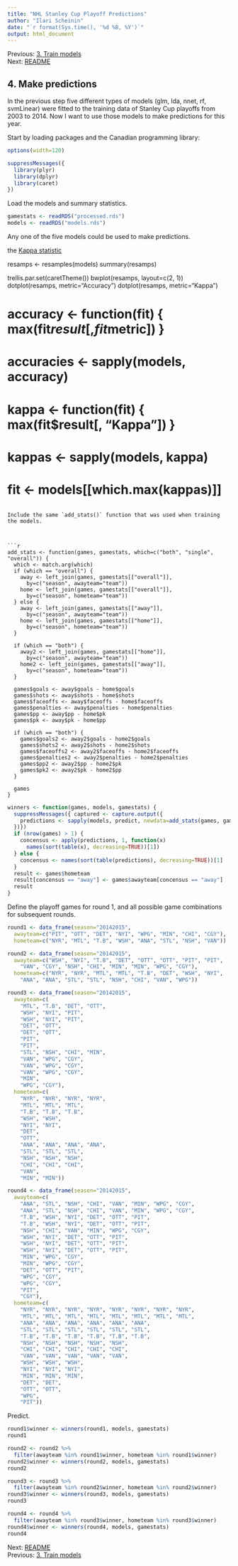```yaml
---
title: "NHL Stanley Cup Playoff Predictions"
author: "Ilari Scheinin"
date: "`r format(Sys.time(), '%d %B, %Y')`"
output: html_document
---
```


Previous: [3. Train models](model.html)  
Next: [README](https://github.com/ilarischeinin/stanley)

4. Make predictions
-------------------

In the previous step five different types of models (glm, lda, nnet, rf,
svmLinear) were fitted to the training data of Stanley Cup playoffs from 2003
to 2014. Now I want to use those models to make predictions for this year.

Start by loading packages and the Canadian programming library:

```r
options(width=120)
```

```r
suppressMessages({
  library(plyr)
  library(dplyr)
  library(caret)
})
```

Load the models and summary statistics.

```r
gamestats <- readRDS("processed.rds")
models <- readRDS("models.rds")
```

Any one of the five models could be used to make predictions. 

the [Kappa statistic](https://en.wikipedia.org/wiki/Cohen%27s_kappa)

resamps <- resamples(models)
summary(resamps)

trellis.par.set(caretTheme())
bwplot(resamps, layout=c(2, 1))
dotplot(resamps, metric="Accuracy")
dotplot(resamps, metric="Kappa")


# accuracy <- function(fit) { max(fit$result[, fit$metric]) }
# accuracies <- sapply(models, accuracy)
#
# kappa <- function(fit) { max(fit$result[, "Kappa"]) }
# kappas <- sapply(models, kappa)
#
# fit <- models[[which.max(kappas)]]
```

Include the same `add_stats()` function that was used when training the models.



```r
add_stats <- function(games, gamestats, which=c("both", "single", "overall")) {
  which <- match.arg(which)
  if (which == "overall") {
    away <- left_join(games, gamestats[["overall"]],
      by=c("season", awayteam="team"))
    home <- left_join(games, gamestats[["overall"]],
      by=c("season", hometeam="team"))
  } else {
    away <- left_join(games, gamestats[["away"]],
      by=c("season", awayteam="team"))
    home <- left_join(games, gamestats[["home"]],
      by=c("season", hometeam="team"))
  }

  if (which == "both") {
    away2 <- left_join(games, gamestats[["home"]],
      by=c("season", awayteam="team"))
    home2 <- left_join(games, gamestats[["away"]],
      by=c("season", hometeam="team"))
  }

  games$goals <- away$goals - home$goals
  games$shots <- away$shots - home$shots
  games$faceoffs <- away$faceoffs - home$faceoffs
  games$penalties <- away$penalties - home$penalties
  games$pp <- away$pp - home$pk
  games$pk <- away$pk - home$pp

  if (which == "both") {
    games$goals2 <- away2$goals - home2$goals
    games$shots2 <- away2$shots - home2$shots
    games$faceoffs2 <- away2$faceoffs - home2$faceoffs
    games$penalties2 <- away2$penalties - home2$penalties
    games$pp2 <- away2$pp - home2$pk
    games$pk2 <- away2$pk - home2$pp
  }

  games
}
```

```r

winners <- function(games, models, gamestats) {
  suppressMessages({ captured <- capture.output({
    predictions <- sapply(models, predict, newdata=add_stats(games, gamestats))
  })})
  if (nrow(games) > 1) {
    concensus <- apply(predictions, 1, function(x)
      names(sort(table(x), decreasing=TRUE))[1])
  } else {
    concensus <- names(sort(table(predictions), decreasing=TRUE))[1]
  }
  result <- games$hometeam
  result[concensus == "away"] <- games$awayteam[concensus == "away"]
  result
}
```

Define the playoff games for round 1, and all possible game combinations for
subsequent rounds.

```r
round1 <- data_frame(season="20142015",
  awayteam=c("PIT", "OTT", "DET", "NYI", "WPG", "MIN", "CHI", "CGY"),
  hometeam=c("NYR", "MTL", "T.B", "WSH", "ANA", "STL", "NSH", "VAN"))

round2 <- data_frame(season="20142015",
  awayteam=c("WSH", "NYI", "T.B", "DET", "OTT", "OTT", "PIT", "PIT",
    "VAN", "CGY", "NSH", "CHI", "MIN", "MIN", "WPG", "CGY"),
  hometeam=c("NYR", "NYR", "MTL", "MTL", "T.B", "DET", "WSH", "NYI",
    "ANA", "ANA", "STL", "STL", "NSH", "CHI", "VAN", "WPG"))

round3 <- data_frame(season="20142015",
  awayteam=c(
    "MTL", "T.B", "DET", "OTT",
    "WSH", "NYI", "PIT",
    "WSH", "NYI", "PIT",
    "DET", "OTT",
    "DET", "OTT",
    "PIT",
    "PIT",
    "STL", "NSH", "CHI", "MIN",
    "VAN", "WPG", "CGY",
    "VAN", "WPG", "CGY",
    "VAN", "WPG", "CGY",
    "MIN",
    "WPG", "CGY"),
  hometeam=c(
    "NYR", "NYR", "NYR", "NYR",
    "MTL", "MTL", "MTL",
    "T.B", "T.B", "T.B",
    "WSH", "WSH",
    "NYI", "NYI",
    "DET",
    "OTT",
    "ANA", "ANA", "ANA", "ANA",
    "STL", "STL", "STL",
    "NSH", "NSH", "NSH",
    "CHI", "CHI", "CHI",
    "VAN",
    "MIN", "MIN"))

round4 <- data_frame(season="20142015",
  awayteam=c(
    "ANA", "STL", "NSH", "CHI", "VAN", "MIN", "WPG", "CGY",
    "ANA", "STL", "NSH", "CHI", "VAN", "MIN", "WPG", "CGY",
    "T.B", "WSH", "NYI", "DET", "OTT", "PIT",
    "T.B", "WSH", "NYI", "DET", "OTT", "PIT",
    "NSH", "CHI", "VAN", "MIN", "WPG", "CGY",
    "WSH", "NYI", "DET", "OTT", "PIT",
    "WSH", "NYI", "DET", "OTT", "PIT",
    "WSH", "NYI", "DET", "OTT", "PIT",
    "MIN", "WPG", "CGY",
    "MIN", "WPG", "CGY",
    "DET", "OTT", "PIT",
    "WPG", "CGY",
    "WPG", "CGY",
    "PIT",
    "CGY"),
  hometeam=c(
    "NYR", "NYR", "NYR", "NYR", "NYR", "NYR", "NYR", "NYR",
    "MTL", "MTL", "MTL", "MTL", "MTL", "MTL", "MTL", "MTL",
    "ANA", "ANA", "ANA", "ANA", "ANA", "ANA",
    "STL", "STL", "STL", "STL", "STL", "STL",
    "T.B", "T.B", "T.B", "T.B", "T.B", "T.B",
    "NSH", "NSH", "NSH", "NSH", "NSH",
    "CHI", "CHI", "CHI", "CHI", "CHI",
    "VAN", "VAN", "VAN", "VAN", "VAN",
    "WSH", "WSH", "WSH",
    "NYI", "NYI", "NYI",
    "MIN", "MIN", "MIN",
    "DET", "DET",
    "OTT", "OTT",
    "WPG",
    "PIT"))
```






Predict.

```r
round1$winner <- winners(round1, models, gamestats)
round1

round2 <- round2 %>%
  filter(awayteam %in% round1$winner, hometeam %in% round1$winner)
round2$winner <- winners(round2, models, gamestats)
round2

round3 <- round3 %>%
  filter(awayteam %in% round2$winner, hometeam %in% round2$winner)
round3$winner <- winners(round3, models, gamestats)
round3

round4 <- round4 %>%
  filter(awayteam %in% round3$winner, hometeam %in% round3$winner)
round4$winner <- winners(round4, models, gamestats)
round4
```

Next: [README](https://github.com/ilarischeinin/stanley)  
Previous: [3. Train models](model.html)
